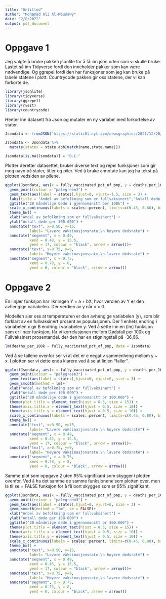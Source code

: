 ```yaml
---
title: "Untitled"
author: "Mohamad Ali Al-Mousawy"
date: "2/8/2022"
output: pdf_document
---
```


# Oppgave 1

Jeg valgte å bruke pakken jsonlite for å få inn json urlen som vi skulle bruke.
Lastet så inn Tidyverse fordi den inneholder pakker som kan være nødvendige.
Og ggrepel fordi den har funksjoner som jeg kan bruke på labele statene i plott.
Countrycode pakken gir oss statene, der vi kan forkorte de.
```r
library(jsonlite)
library(tidyverse)
library(ggrepel)
library(rvest)
library(countrycode)
```

Henter inn datasett fra Json og mutater en ny variabel med forkortelse av stater.

```r
Jsondata <- fromJSON("https://static01.nyt.com/newsgraphics/2021/12/20/us-coronavirus-deaths-2021/ff0adde21623e111d8ce103fedecf7ffc7906264/scatter.json")

Jsondata <- Jsondata %>% 
  mutate(states = state.abb[match(name,state.name)])

Jsondata[is.na(Jsondata)] = "D.C."
```


Plotter deretter datasettet, bruker diverse text og repel funksjoner som gir meg
navn på stater, titler og piler.
Ved å bruke annotate kan jeg ha tekst på plotten vedsiden av pilene.

```r
ggplot(Jsondata, aes(x = fully_vaccinated_pct_of_pop, y = deaths_per_100k)) + 
  geom_point(colour = "palegreen3") + 
  geom_text(aes(label = states),hjust=0, vjust=-1.5, size = 3) +
  labs(title = "Andel av befolkning som er fullvaksinert","Antall døde per 100.000") +
  ggtitle("20 måndelige døde i gjennomsnitt per 100k") + 
  scale_x_continuous(labels = scales::percent, limits=c(0.45, 0.80), breaks=seq(0.45, 0.80, by = 0.05)) + 
  theme_bw() + 
  xlab("Andel av befolkning som er fullvaksinert") + 
  ylab("Antall døde per 100.000") +
  annotate("text", x=0.50, y=15, 
           label= "Lavere vaksinasjonsrate,\n høyere dødsrate") +
  annotate("segment", x = 0.49, 
           xend = 0.48, y = 15.5, 
           yend = 17, colour = "black", arrow = arrow())+
  annotate("text", x=0.75, y=9, 
           label= "Høyere vaksinasjonsrate,\n lavere dødsrate") +
  annotate("segment", x = 0.75, 
           xend = 0.78, y = 8, 
           yend = 6, colour = "black", arrow = arrow())
```


# Oppgave 2
En linjær funksjon har likningen Y = a + bX, hvor verdien av Y er den avhengige variabelen. Der verdien av y når x = 0.

Modellen sier oss at temperaturen er den avhengige variabelen (y), 
som blir forklart av en fullvaksinert prosent av populasjonen. 
Der 1 enhets endring i variabelen x gir B endring i variabelen y. 
Ved å sette inn en (lm) funksjon som er linær funksjon, 
får vi korrelasjonen mellom Dødsfall per 100k og Fullvaksinert prosentandel. 
der den har en stigningstall på -36,66.

```r
lm(deaths_per_100k ~ fully_vaccinated_pct_of_pop, data = Jsondata)
```


Ved å se tallene ovenfor ser vi at det er e negativ sammenheng mellom y ~ x.
I plotten ser vi dette enda klarere ved å se at linjen "faller".
```r
ggplot(Jsondata, aes(x = fully_vaccinated_pct_of_pop, y = deaths_per_100k)) + 
  geom_point(colour = "palegreen3") + 
  geom_text(aes(label = states),hjust=0, vjust=0, size = 3) +
  geom_smooth(method = lm)+
  xlab("Andel av befolkning som er fullvaksinert") + 
  ylab("Antall døde per 100.000") +
  ggtitle("20 måndelige døde i gjennomsnitt pr 100.000") + 
  theme(plot.title = element_text(hjust = 0.5, size = 15)) +
  theme(axis.title.x = element_text(hjust = 0.5, size = 10)) +
  theme(axis.title.y = element_text(hjust = 0.5, size = 10)) +
  scale_x_continuous(labels = scales::percent, limits=c(0.45, 0.80), breaks=seq(0.45, 0.80, by = 0.05)) + 
  theme_bw() + 
  annotate("text", x=0.50, y=15, 
           label= "Lavere vaksinasjonsrate,\n høyere dødsrate") +
  annotate("segment", x = 0.49, 
           xend = 0.45, y = 15.5, 
           yend = 17, colour = "black", arrow = arrow())+
  annotate("text", x=0.75, y=9, 
           label= "Høyere vaksinasjonsrate,\n lavere dødsrate") +
  annotate("segment", x = 0.75, 
           xend = 0.78, y = 8, 
           yend = 6, colour = "black", arrow = arrow())
```


Samme plot som oppgave 2 uten 95% signifikant som skygger i plotten ovenfor.
Ved å ha det samme de samme funksjonene som plotten over, men la til 
se = FALSE funksjon for å få bort skyggen som er 95% signifikant.
```r
ggplot(Jsondata, aes(x = fully_vaccinated_pct_of_pop, y = deaths_per_100k)) + 
  geom_point(colour = "palegreen3") + 
  geom_text(aes(label = states),hjust=0, vjust=0, size = 3) +
  geom_smooth(method = "lm", se = FALSE)+
  xlab("Andel av befolkning som er fullvaksinert") + 
  ylab("Antall døde per 100.000") +
  ggtitle("20 måndelige døde i gjennomsnitt pr 100.000") + 
  theme(plot.title = element_text(hjust = 0.5, size = 15)) +
  theme(axis.title.x = element_text(hjust = 0.5, size = 10)) +
  theme(axis.title.y = element_text(hjust = 0.5, size = 10)) +
  scale_x_continuous(labels = scales::percent, limits=c(0.45, 0.80), breaks=seq(0.45, 0.80, by = 0.05)) + 
  theme_bw() + 
  annotate("text", x=0.50, y=15, 
           label= "Lavere vaksinasjonsrate,\n høyere dødsrate") +
  annotate("segment", x = 0.49, 
           xend = 0.45, y = 15.5, 
           yend = 17, colour = "black", arrow = arrow())+
  annotate("text", x=0.75, y=9, 
           label= "Høyere vaksinasjonsrate,\n lavere dødsrate") +
  annotate("segment", x = 0.75, 
           xend = 0.78, y = 8, 
           yend = 6, colour = "black", arrow = arrow())
```

